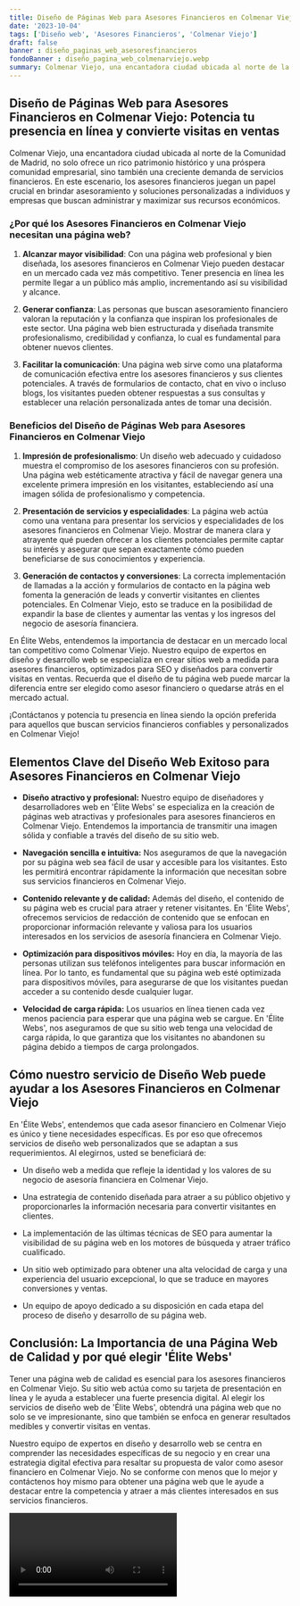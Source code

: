 ```yaml
---
title: Diseño de Páginas Web para Asesores Financieros en Colmenar Viejo
date: '2023-10-04'
tags: ['Diseño web', 'Asesores Financieros', 'Colmenar Viejo']
draft: false
banner : diseño_paginas_web_asesoresfinancieros
fondoBanner : diseño_pagina_web_colmenarviejo.webp
summary: Colmenar Viejo, una encantadora ciudad ubicada al norte de la Comunidad de Madrid, no solo ofrece un rico patrimonio histórico y una próspera comunidad empresarial, sino también una creciente demanda de servicios financieros. En este escenario, los asesores financieros juegan un papel crucial en brindar asesoramiento y soluciones personalizadas a individuos y empresas que buscan administrar y maximizar sus recursos económicos.
---
```


## Diseño de Páginas Web para Asesores Financieros en Colmenar Viejo: Potencia tu presencia en línea y convierte visitas en ventas

Colmenar Viejo, una encantadora ciudad ubicada al norte de la Comunidad de Madrid, no solo ofrece un rico patrimonio histórico y una próspera comunidad empresarial, sino también una creciente demanda de servicios financieros. En este escenario, los asesores financieros juegan un papel crucial en brindar asesoramiento y soluciones personalizadas a individuos y empresas que buscan administrar y maximizar sus recursos económicos.

### ¿Por qué los Asesores Financieros en Colmenar Viejo necesitan una página web?

1. **Alcanzar mayor visibilidad**: Con una página web profesional y bien diseñada, los asesores financieros en Colmenar Viejo pueden destacar en un mercado cada vez más competitivo. Tener presencia en línea les permite llegar a un público más amplio, incrementando así su visibilidad y alcance.

2. **Generar confianza**: Las personas que buscan asesoramiento financiero valoran la reputación y la confianza que inspiran los profesionales de este sector. Una página web bien estructurada y diseñada transmite profesionalismo, credibilidad y confianza, lo cual es fundamental para obtener nuevos clientes.

3. **Facilitar la comunicación**: Una página web sirve como una plataforma de comunicación efectiva entre los asesores financieros y sus clientes potenciales. A través de formularios de contacto, chat en vivo o incluso blogs, los visitantes pueden obtener respuestas a sus consultas y establecer una relación personalizada antes de tomar una decisión.

### Beneficios del Diseño de Páginas Web para Asesores Financieros en Colmenar Viejo

1. **Impresión de profesionalismo**: Un diseño web adecuado y cuidadoso muestra el compromiso de los asesores financieros con su profesión. Una página web estéticamente atractiva y fácil de navegar genera una excelente primera impresión en los visitantes, estableciendo así una imagen sólida de profesionalismo y competencia.

2. **Presentación de servicios y especialidades**: La página web actúa como una ventana para presentar los servicios y especialidades de los asesores financieros en Colmenar Viejo. Mostrar de manera clara y atrayente qué pueden ofrecer a los clientes potenciales permite captar su interés y asegurar que sepan exactamente cómo pueden beneficiarse de sus conocimientos y experiencia.

3. **Generación de contactos y conversiones**: La correcta implementación de llamadas a la acción y formularios de contacto en la página web fomenta la generación de leads y convertir visitantes en clientes potenciales. En Colmenar Viejo, esto se traduce en la posibilidad de expandir la base de clientes y aumentar las ventas y los ingresos del negocio de asesoría financiera.

En Élite Webs, entendemos la importancia de destacar en un mercado local tan competitivo como Colmenar Viejo. Nuestro equipo de expertos en diseño y desarrollo web se especializa en crear sitios web a medida para asesores financieros, optimizados para SEO y diseñados para convertir visitas en ventas. Recuerda que el diseño de tu página web puede marcar la diferencia entre ser elegido como asesor financiero o quedarse atrás en el mercado actual.

¡Contáctanos y potencia tu presencia en línea siendo la opción preferida para aquellos que buscan servicios financieros confiables y personalizados en Colmenar Viejo!

<GifSeo />

<Cta />

## Elementos Clave del Diseño Web Exitoso para Asesores Financieros en Colmenar Viejo

- **Diseño atractivo y profesional:** Nuestro equipo de diseñadores y desarrolladores web en 'Élite Webs' se especializa en la creación de páginas web atractivas y profesionales para asesores financieros en Colmenar Viejo. Entendemos la importancia de transmitir una imagen sólida y confiable a través del diseño de su sitio web.

- **Navegación sencilla e intuitiva:** Nos aseguramos de que la navegación por su página web sea fácil de usar y accesible para los visitantes. Esto les permitirá encontrar rápidamente la información que necesitan sobre sus servicios financieros en Colmenar Viejo.

- **Contenido relevante y de calidad:** Además del diseño, el contenido de su página web es crucial para atraer y retener visitantes. En 'Élite Webs', ofrecemos servicios de redacción de contenido que se enfocan en proporcionar información relevante y valiosa para los usuarios interesados en los servicios de asesoría financiera en Colmenar Viejo.

- **Optimización para dispositivos móviles:** Hoy en día, la mayoría de las personas utilizan sus teléfonos inteligentes para buscar información en línea. Por lo tanto, es fundamental que su página web esté optimizada para dispositivos móviles, para asegurarse de que los visitantes puedan acceder a su contenido desde cualquier lugar.

- **Velocidad de carga rápida:** Los usuarios en línea tienen cada vez menos paciencia para esperar que una página web se cargue. En 'Élite Webs', nos aseguramos de que su sitio web tenga una velocidad de carga rápida, lo que garantiza que los visitantes no abandonen su página debido a tiempos de carga prolongados.

## Cómo nuestro servicio de Diseño Web puede ayudar a los Asesores Financieros en Colmenar Viejo

En 'Élite Webs', entendemos que cada asesor financiero en Colmenar Viejo es único y tiene necesidades específicas. Es por eso que ofrecemos servicios de diseño web personalizados que se adaptan a sus requerimientos. Al elegirnos, usted se beneficiará de:

- Un diseño web a medida que refleje la identidad y los valores de su negocio de asesoría financiera en Colmenar Viejo.

- Una estrategia de contenido diseñada para atraer a su público objetivo y proporcionarles la información necesaria para convertir visitantes en clientes.

- La implementación de las últimas técnicas de SEO para aumentar la visibilidad de su página web en los motores de búsqueda y atraer tráfico cualificado.

- Un sitio web optimizado para obtener una alta velocidad de carga y una experiencia del usuario excepcional, lo que se traduce en mayores conversiones y ventas.

- Un equipo de apoyo dedicado a su disposición en cada etapa del proceso de diseño y desarrollo de su página web.

## Conclusión: La Importancia de una Página Web de Calidad y por qué elegir 'Élite Webs'

Tener una página web de calidad es esencial para los asesores financieros en Colmenar Viejo. Su sitio web actúa como su tarjeta de presentación en línea y le ayuda a establecer una fuerte presencia digital. Al elegir los servicios de diseño web de 'Élite Webs', obtendrá una página web que no solo se ve impresionante, sino que también se enfoca en generar resultados medibles y convertir visitas en ventas.

Nuestro equipo de expertos en diseño y desarrollo web se centra en comprender las necesidades específicas de su negocio y en crear una estrategia digital efectiva para resaltar su propuesta de valor como asesor financiero en Colmenar Viejo. No se conforme con menos que lo mejor y contáctenos hoy mismo para obtener una página web que le ayude a destacar entre la competencia y atraer a más clientes interesados en sus servicios financieros.

<Video />

<CtaBot job='Asesores Financieros' city='Colmenar Viejo'/>

<Gmaps query='Colmenar Viejo+españa+maps' />